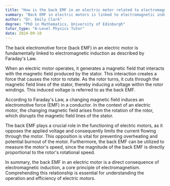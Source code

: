 ```yaml
---
title: "How is the back EMF in an electric motor related to electromagnetic induction?"
summary: "Back EMF in electric motors is linked to electromagnetic induction, as described by Faraday's Law, which explains how a changing magnetic field generates an electromotive force."
author: "Dr. Emily Clark"
degree: "PhD in Mathematics, University of Edinburgh"
tutor_type: "A-Level Physics Tutor"
date: 2024-09-10
---
```


The back electromotive force (back EMF) in an electric motor is fundamentally linked to electromagnetic induction as described by Faraday's Law.

When an electric motor operates, it generates a magnetic field that interacts with the magnetic field produced by the stator. This interaction creates a force that causes the rotor to rotate. As the rotor turns, it cuts through the magnetic field lines of the stator, thereby inducing a voltage within the rotor windings. This induced voltage is referred to as the back EMF.

According to Faraday's Law, a changing magnetic field induces an electromotive force (EMF) in a conductor. In the context of an electric motor, the changing magnetic field arises from the rotation of the rotor, which disrupts the magnetic field lines of the stator.

The back EMF plays a crucial role in the functioning of electric motors, as it opposes the applied voltage and consequently limits the current flowing through the motor. This opposition is vital for preventing overheating and potential burnout of the motor. Furthermore, the back EMF can be utilized to measure the motor's speed, since the magnitude of the back EMF is directly proportional to the rotor's rotational speed.

In summary, the back EMF in an electric motor is a direct consequence of electromagnetic induction, a core principle of electromagnetism. Comprehending this relationship is essential for understanding the operation and efficiency of electric motors.
    